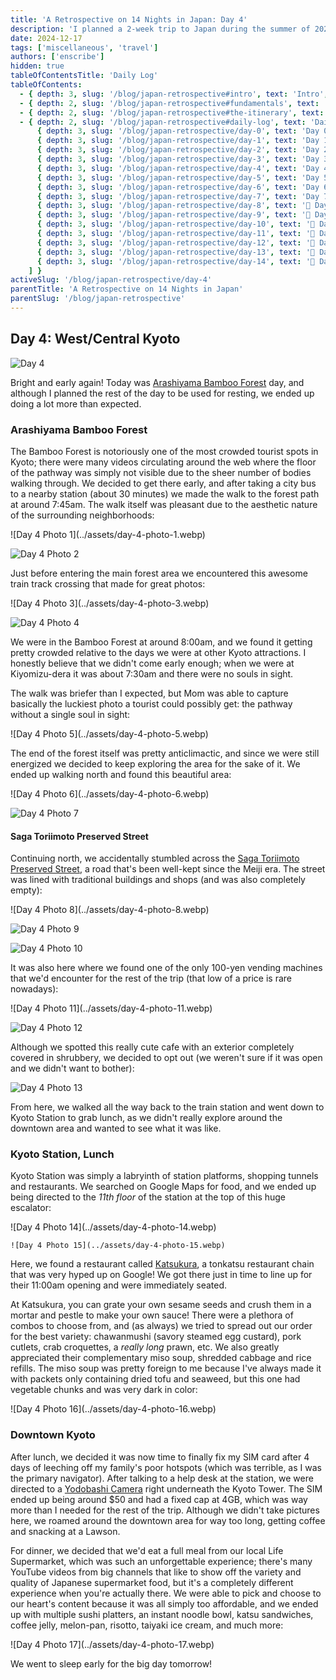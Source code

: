 ```yaml
---
title: 'A Retrospective on 14 Nights in Japan: Day 4'
description: 'I planned a 2-week trip to Japan during the summer of 2023 for my family. Here are some of the highlights, blunders, experiences gathered throughout the process.'
date: 2024-12-17
tags: ['miscellaneous', 'travel']
authors: ['enscribe']
hidden: true
tableOfContentsTitle: 'Daily Log'
tableOfContents:
  - { depth: 3, slug: '/blog/japan-retrospective#intro', text: 'Intro', subheadings: [] }
  - { depth: 2, slug: '/blog/japan-retrospective#fundamentals', text: 'Fundamentals', subheadings: [] }
  - { depth: 2, slug: '/blog/japan-retrospective#the-itinerary', text: 'The Itinerary', subheadings: [] }
  - { depth: 2, slug: '/blog/japan-retrospective#daily-log', text: 'Daily Log', subheadings: [
      { depth: 3, slug: '/blog/japan-retrospective/day-0', text: 'Day 0: Kansai Airport', subheadings: [] },
      { depth: 3, slug: '/blog/japan-retrospective/day-1', text: 'Day 1: Osaka Day Trip', subheadings: [] },
      { depth: 3, slug: '/blog/japan-retrospective/day-2', text: 'Day 2: Nara Day Trip', subheadings: [] },
      { depth: 3, slug: '/blog/japan-retrospective/day-3', text: 'Day 3: East Kyoto', subheadings: [] },
      { depth: 3, slug: '/blog/japan-retrospective/day-4', text: 'Day 4: West/Central Kyoto', subheadings: [] },
      { depth: 3, slug: '/blog/japan-retrospective/day-5', text: 'Day 5: Fushimi-Inari Taisha', subheadings: [] },
      { depth: 3, slug: '/blog/japan-retrospective/day-6', text: 'Day 6: Hakone', subheadings: [] },
      { depth: 3, slug: '/blog/japan-retrospective/day-7', text: 'Day 7: Hakone Round Course', subheadings: [] },
      { depth: 3, slug: '/blog/japan-retrospective/day-8', text: '🚧 Day 8: Shinjuku', subheadings: [] },
      { depth: 3, slug: '/blog/japan-retrospective/day-9', text: '🚧 Day 9: Yokohama, Shibuya', subheadings: [] },
      { depth: 3, slug: '/blog/japan-retrospective/day-10', text: '🚧 Day 10: Rest Day', subheadings: [] },
      { depth: 3, slug: '/blog/japan-retrospective/day-11', text: '🚧 Day 11: Akihabara', subheadings: [] },
      { depth: 3, slug: '/blog/japan-retrospective/day-12', text: '🚧 Day 12: Asakusa, Odaiba', subheadings: [] },
      { depth: 3, slug: '/blog/japan-retrospective/day-13', text: '🚧 Day 13: Kamakura Day Trip', subheadings: [] },
      { depth: 3, slug: '/blog/japan-retrospective/day-14', text: '🚧 Day 14: Haneda Airport', subheadings: [] },
    ] }
activeSlug: '/blog/japan-retrospective/day-4'
parentTitle: 'A Retrospective on 14 Nights in Japan'
parentSlug: '/blog/japan-retrospective'
---
```


## Day 4: West/Central Kyoto

![Day 4](../assets/day-4.webp)

Bright and early again! Today was [Arashiyama Bamboo Forest](<https://en.wikipedia.org/wiki/Bamboo_Forest_(Kyoto,_Japan)>) day, and although I planned the rest of the day to be used for resting, we ended up doing a lot more than expected.

### Arashiyama Bamboo Forest

The Bamboo Forest is notoriously one of the most crowded tourist spots in Kyoto; there were many videos circulating around the web where the floor of the pathway was simply not visible due to the sheer number of bodies walking through. We decided to get there early, and after taking a city bus to a nearby station (about 30 minutes) we made the walk to the forest path at around 7:45am. The walk itself was pleasant due to the aesthetic nature of the surrounding neighborhoods:

<div class="flex gap-2 [&>*>*]:my-0">
![Day 4 Photo 1](../assets/day-4-photo-1.webp)

![Day 4 Photo 2](../assets/day-4-photo-2.webp)

</div>

Just before entering the main forest area we encountered this awesome train track crossing that made for great photos:

<div class="flex gap-2 [&>*>*]:my-0">
![Day 4 Photo 3](../assets/day-4-photo-3.webp)

![Day 4 Photo 4](../assets/day-4-photo-4.webp)

</div>

We were in the Bamboo Forest at around 8:00am, and we found it getting pretty crowded relative to the days we were at other Kyoto attractions. I honestly believe that we didn't come early enough; when we were at Kiyomizu-dera it was about 7:30am and there were no souls in sight.

The walk was briefer than I expected, but Mom was able to capture basically the luckiest photo a tourist could possibly get: the pathway without a single soul in sight:

<div class="mx-auto w-1/2">
    ![Day 4 Photo 5](../assets/day-4-photo-5.webp)
</div>

The end of the forest itself was pretty anticlimactic, and since we were still energized we decided to keep exploring the area for the sake of it. We ended up walking north and found this beautiful area:

<div class="flex gap-2 [&>*>*]:my-0">
![Day 4 Photo 6](../assets/day-4-photo-6.webp)

![Day 4 Photo 7](../assets/day-4-photo-7.webp)

</div>

#### Saga Toriimoto Preserved Street

Continuing north, we accidentally stumbled across the [Saga Toriimoto Preserved Street](https://japanwonder.com/2017/08/26/saga-toriimoto-preserved-street-and-the-nenbutsu-ji-temples-kyoto-travel-in-spring-2016/), a road that's been well-kept since the Meiji era. The street was lined with traditional buildings and shops (and was also completely empty):

<div class="flex gap-2 [&>*>*]:my-0">
![Day 4 Photo 8](../assets/day-4-photo-8.webp)

![Day 4 Photo 9](../assets/day-4-photo-9.webp)

</div>

![Day 4 Photo 10](../assets/day-4-photo-10.webp)

It was also here where we found one of the only 100-yen vending machines that we'd encounter for the rest of the trip (that low of a price is rare nowadays):

<div class="flex gap-2 [&>*>*]:my-0">
![Day 4 Photo 11](../assets/day-4-photo-11.webp)

![Day 4 Photo 12](../assets/day-4-photo-12.webp)

</div>

Although we spotted this really cute cafe with an exterior completely covered in shrubbery, we decided to opt out (we weren't sure if it was open and we didn't want to bother):

![Day 4 Photo 13](../assets/day-4-photo-13.webp)

From here, we walked all the way back to the train station and went down to Kyoto Station to grab lunch, as we didn't really explore around the downtown area and wanted to see what it was like.

### Kyoto Station, Lunch

Kyoto Station was simply a labryinth of station platforms, shopping tunnels and restaurants. We searched on Google Maps for food, and we ended up being directed to the _11th floor_ of the station at the top of this huge escalator:

<div class="flex gap-2 [&>*>*]:my-0">
    ![Day 4 Photo 14](../assets/day-4-photo-14.webp)

    ![Day 4 Photo 15](../assets/day-4-photo-15.webp)

</div>

Here, we found a restaurant called [Katsukura](https://tabelog.com/en/kyoto/A2601/A260101/26001923/), a tonkatsu restaurant chain that was very hyped up on Google! We got there just in time to line up for their 11:00am opening and were immediately seated.

At Katsukura, you can grate your own sesame seeds and crush them in a mortar and pestle to make your own sauce! There were a plethora of combos to choose from, and (as always) we tried to spread out our order for the best variety: chawanmushi (savory steamed egg custard), pork cutlets, crab croquettes, a _really long_ prawn, etc. We also greatly appreciated their complementary miso soup, shredded cabbage and rice refills. The miso soup was pretty foreign to me because I've always made it with packets only containing dried tofu and seaweed, but this one had vegetable chunks and was very dark in color:

<div class="mx-auto w-1/2">
    ![Day 4 Photo 16](../assets/day-4-photo-16.webp)
</div>

### Downtown Kyoto

After lunch, we decided it was now time to finally fix my SIM card after 4 days of leeching off my family's poor hotspots (which was terrible, as I was the primary navigator). After talking to a help desk at the station, we were directed to a [Yodobashi Camera](https://www.yodobashi.com/) right underneath the Kyoto Tower. The SIM ended up being around $50 and had a fixed cap at 4GB, which was way more than I needed for the rest of the trip. Although we didn't take pictures here, we roamed around the downtown area for way too long, getting coffee and snacking at a Lawson.

For dinner, we decided that we'd eat a full meal from our local Life Supermarket, which was such an unforgettable experience; there's many YouTube videos from big channels that like to show off the variety and quality of Japanese supermarket food, but it's a completely different experience when you're actually there. We were able to pick and choose to our heart's content because it was all simply too affordable, and we ended up with multiple sushi platters, an instant noodle bowl, katsu sandwiches, coffee jelly, melon-pan, risotto, taiyaki ice cream, and much more:

<div class="mx-auto w-1/2">
    ![Day 4 Photo 17](../assets/day-4-photo-17.webp)
</div>

We went to sleep early for the big day tomorrow!
